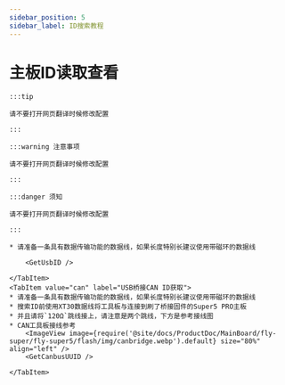 ```yaml
---
sidebar_position: 5
sidebar_label: ID搜索教程
---
```










# 主板ID读取查看

    :::tip

    请不要打开网页翻译时候修改配置

    :::

    :::warning 注意事项

    请不要打开网页翻译时候修改配置

    :::

    :::danger 须知

    请不要打开网页翻译时候修改配置

    :::

<Tabs>
    <TabItem value="usb" label="USB ID获取" default>
        
    * 请准备一条具有数据传输功能的数据线，如果长度特别长建议使用带磁环的数据线
    
        <GetUsbID />
        
    </TabItem>
    <TabItem value="can" label="USB桥接CAN ID获取">
    * 请准备一条具有数据传输功能的数据线，如果长度特别长建议使用带磁环的数据线
    * 搜索ID前使用XT30数据线将工具板与连接到刷了桥接固件的Super5 PRO主板
    * 并且请将`120Ω`跳线接上，请注意是两个跳线，下方是参考接线图
    * CAN工具板接线参考
        <ImageView image={require('@site/docs/ProductDoc/MainBoard/fly-super/fly-super5/flash/img/canbridge.webp').default} size="80%" align="left" />   
        <GetCanbusUUID />

    </TabItem>
</Tabs>
